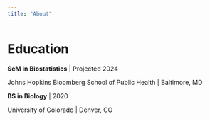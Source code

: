 ```yaml
---
title: "About"
---
```


# Education 

**ScM in Biostatistics** | Projected 2024

Johns Hopkins Bloomberg School of Public Health | Baltimore, MD

**BS in Biology** | 2020

University of Colorado | Denver, CO
